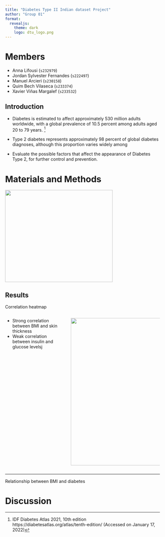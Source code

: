 ```yaml
---
title: "Diabetes Type II Indian dataset Project"
author: "Group 01"
format: 
  revealjs:
    theme: dark
    logo: dtu_logo.png
---
```


# Members

-   Anna Lifousi (`s232979`)
-   Jordan Sylvester Fernandes (`s222497`)
-   Manuel Arcieri (`s230158`)
-   Quim Bech Vilaseca (`s233374`)
-   Xavier Viñas Margalef (`s233532`)

## Introduction

- Diabetes is estimated to affect approximately 530 million adults worldwide, with a global prevalence of 10.5 percent among adults aged 20 to 79 years. ^[IDF Diabetes Atlas 2021, 10th edition https://diabetesatlas.org/atlas/tenth-edition/ (Accessed on January 17, 2022)]

- Type 2 diabetes represents approximately 98 percent of global diabetes diagnoses, although this proportion varies widely among 

- Evaluate the possible factors that affect the appearance of Diabetes Type 2, for further control and prevention.

# Materials and Methods

![](../results/violin_plot.png){.absolute top=200 left=0 width="350" height="300"}





## Results 

Correlation heatmap

:::: {.columns}

::: {.column width="40%"}
- Strong correlation between BMI and skin thickness
- Weak correlation between insulin and glucose levelsj
:::

::: {.column width="60%"}
![](../results/heatmap.png){.absolute top=100 right=0 width="560" height="480"}
:::

::::

---

Relationship between BMI and diabetes




# Discussion

